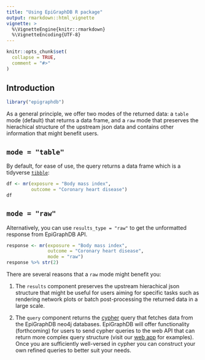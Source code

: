 ```yaml
---
title: "Using EpiGraphDB R package"
output: rmarkdown::html_vignette
vignette: >
  %\VignetteEngine{knitr::rmarkdown}
  %\VignetteEncoding{UTF-8}
---
```


```r
knitr::opts_chunk$set(
  collapse = TRUE,
  comment = "#>"
)
```

## Introduction

```r
library("epigraphdb")
```

As a general principle, we offer two modes of the returned data:
a `table` mode (default) that returns a data frame,
and a `raw` mode that preserves the hierachical structure of the upstream
json data and contains other information that might benefit users.

## `mode = "table"`

By default, for ease of use, the query returns a data frame which is a
tidyverse [`tibble`](https://tibble.tidyverse.org/):

```r
df <- mr(exposure = "Body mass index",
         outcome = "Coronary heart disease")
df
```

## `mode = "raw"`

Alternatively, you can use `results_type = "raw"` to get the unformatted
response from EpiGraphDB API.

```r
response <- mr(exposure = "Body mass index",
               outcome = "Coronary heart disease",
               mode = "raw")
response %>% str(2)
```

There are several reasons that a `raw` mode might benefit you:

1. The `results` component preserves the upstream hierachical json structure
   that might be useful for users aiming for specific tasks
   such as rendering network plots or batch post-processing the returned data
   in a large scale.

2. The `query` component returns
   the [cypher](https://neo4j.com/developer/cypher-query-language/)
   query that fetches data from the EpiGraphDB neo4j databases.
   EpiGraphDB will offer functionality (forthcoming) for users to
   send cypher queries to the web API that can return more complex query
   structure (visit our [web app](http://epigraphdb.org) for examples).
   Once you are sufficiently well-versed in cypher you can construct
   your own refined queries to better suit your needs.
